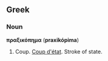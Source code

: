 ==Greek==

===Noun===
'''πραξικόπημα''' ('''praxikópima''')

#Coup. [[Coup d'état]]. Stroke of state.